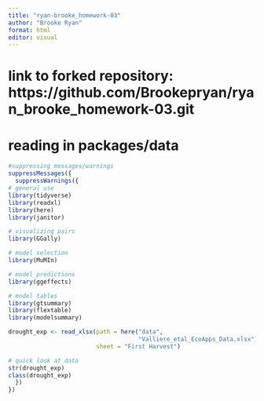 ```yaml
---
title: "ryan-brooke_homework-03"
author: "Brooke Ryan"
format: html
editor: visual
---
```


# link to forked repository: https://github.com/Brookepryan/ryan_brooke_homework-03.git

# reading in packages/data
```r
#suppressing messages/warnings
suppressMessages({
  suppressWarnings({
# general use
library(tidyverse)
library(readxl)
library(here)
library(janitor)

# visualizing pairs
library(GGally)

# model selection
library(MuMIn)

# model predictions
library(ggeffects)

# model tables
library(gtsummary)
library(flextable)
library(modelsummary)

drought_exp <- read_xlsx(path = here("data", 
                                     "Valliere_etal_EcoApps_Data.xlsx"),
                         sheet = "First Harvest")

# quick look at data 
str(drought_exp)
class(drought_exp)
  })
})
```






